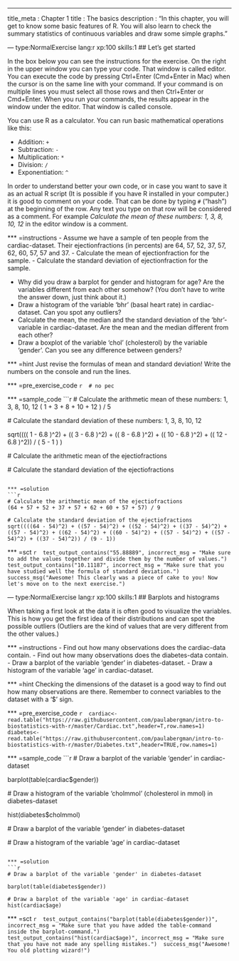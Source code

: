 --- 
 title_meta  : Chapter 1
 title       : The basics
 description : "In this chapter, you will get to know some basic features of R. You will also learn to check the summary statistics of continuous variables and draw some simple graphs."
 
 --- type:NormalExercise lang:r xp:100 skills:1
 ## Let's get started
 
 In the box below you can see the instructions for the exercise. On the right in the upper window you can type your code. That window is called editor. You can execute the code by pressing Ctrl+Enter (Cmd+Enter in Mac) when the cursor is on the same line with your command. If your command is on multiple lines you must select all those rows and then Ctrl+Enter or Cmd+Enter. When you run your commands, the results appear in the window under the editor. That window is called console.
 
 You can use R as a calculator. You can run basic mathematical operations like this: 
 
- Addition: `+`
- Subtraction: `-`
- Multiplication: `*`
- Division: `/`
- Exponentiation: `^`
 
 In order to understand better your own code, or in case you want to save it as an actual R script (It is possible if you have R installed in your computer.) it is good to comment on your code. That can be done by typing `#` ("hash") at the beginning of the row. Any text you type on that row will be considered as a comment. For example _Calculate the mean of these numbers: 1, 3, 8, 10, 12_ in the editor window is a comment.
 
 *** =instructions
 - Assume we have a sample of ten people from the cardiac-dataset. Their ejectionfractions (in percents) are 64, 57, 52, 37, 57, 62, 60, 57, 57 and 37.  - Calculate the mean of ejectionfraction for the sample. 
 - Calculate the standard deviation of ejectionfraction for the sample. 

 - Why did you draw a barplot for gender and histogram for age? Are the variables different from each other somehow? (You don't have to write the answer down, just think about it.)
 - Draw a histogram of the variable 'bhr' (basal heart rate) in cardiac-dataset. Can you spot any outliers?
 - Calculate the mean, the median and the standard deviation of the 'bhr'-variable in cardiac-dataset. Are the mean and the median different from each other?
 - Draw a boxplot of the variable 'chol' (cholesterol) by the variable 'gender'. Can you see any difference between genders?
 
 *** =hint
 Just revise the formulas of mean and standard deviation! Write the numbers on the console and run the lines.
 
 *** =pre_exercise_code
 ```{r}
 # no pec
 ```
 
 *** =sample_code
 ```{r}
 # Calculate the arithmetic mean of these numbers: 1, 3, 8, 10, 12
 ( 1 + 3 + 8 + 10 + 12 ) / 5
 
 # Calculate the standard deviation of these numbers: 1, 3, 8, 10, 12
 
 sqrt(((( 1 - 6.8 )^2) + (( 3 - 6.8 )^2) + (( 8 - 6.8 )^2) + (( 10 - 6.8 )^2) + (( 12 - 6.8 )^2)) / ( 5 - 1 ) )
 
 # Calculate the arithmetic mean of the ejectiofractions
 
 
 # Calculate the standard deviation of the ejectiofractions
 
 
 ```
 
 *** =solution
 ```{r}
 # Calculate the arithmetic mean of the ejectiofractions
(64 + 57 + 52 + 37 + 57 + 62 + 60 + 57 + 57) / 9
 
 # Calculate the standard deviation of the ejectiofractions
sqrt((((64 - 54)^2) + ((57 - 54)^2) + ((52 - 54)^2) + ((37 - 54)^2) + ((57 - 54)^2) + ((62 - 54)^2) + ((60 - 54)^2) + ((57 - 54)^2) + ((57 - 54)^2) + ((37 - 54)^2)) / (9 - 1))
 ```
 
 *** =sct
 ```{r}
 test_output_contains("55.88889", incorrect_msg = "Make sure to add the values together and divide them by the number of values.")
  test_output_contains("10.11187", incorrect_msg = "Make sure that you have studied well the formula of standard deviation.")
 success_msg("Awesome! This clearly was a piece of cake to you! Now let's move on to the next exercise.")
 ```

 --- type:NormalExercise lang:r xp:100 skills:1
 ## Barplots and histograms
 
 When taking a first look at the data it is often good to visualize the variables. This is how you get the first idea of their distributions and can spot the possible outliers (Outliers are the kind of values that are very different from the other values.)
 
*** =instructions
 - Find out how many observations does the cardiac-data contain. 
 - Find out how many observations does the diabetes-data contain.
 - Draw a barplot of the variable 'gender' in diabetes-dataset.
 - Draw a histogram of the variable 'age' in cardiac-dataset.

 *** =hint
 Checking the dimensions of the dataset is a good way to find out how many observations are there. 
 Remember to connect variables to the dataset with a '$' sign.
 
 *** =pre_exercise_code
 ```{r}
 cardiac<-read.table("https://raw.githubusercontent.com/paulabergman/intro-to-biostatistics-with-r/master/Cardiac.txt",header=T,row.names=1)
 diabetes<-read.table("https://raw.githubusercontent.com/paulabergman/intro-to-biostatistics-with-r/master/Diabetes.txt",header=TRUE,row.names=1)
 ```
 
 *** =sample_code
 ```{r}
 # Draw a barplot of the variable 'gender' in cardiac-dataset
 
 barplot(table(cardiac$gender))
 
 # Draw a histogram of the variable 'cholmmol' (cholesterol in mmol) in diabetes-dataset
 
hist(diabetes$cholmmol)
 
 # Draw a barplot of the variable 'gender' in diabetes-dataset
 

 
 # Draw a histogram of the variable 'age' in cardiac-dataset
 

 
 
 ```
 
 *** =solution
 ```{r}
 # Draw a barplot of the variable 'gender' in diabetes-dataset
 
 barplot(table(diabetes$gender))
 
 # Draw a barplot of the variable 'age' in cardiac-dataset
hist(cardiac$age)
 ```
 
 *** =sct
 ```{r}
 test_output_contains("barplot(table(diabetes$gender))", incorrect_msg = "Make sure that you have added the table-command inside the barplot-command.")
  test_output_contains("hist(cardiac$age)", incorrect_msg = "Make sure that you have not made any spelling mistakes.")
 success_msg("Awesome! You old plotting wizard!")
 ```
